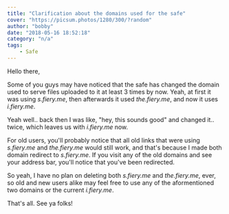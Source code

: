 ```yaml
---
title: "Clarification about the domains used for the safe"
cover: "https://picsum.photos/1280/300/?random"
author: "bobby"
date: "2018-05-16 18:52:18"
category: "n/a"
tags:
    - Safe
---
```

Hello there,

Some of you guys may have noticed that the safe has changed the domain used to serve files uploaded to it at least 3 times by now. Yeah, at first it was using *s.fiery.me*, then afterwards it used *the.fiery.me*, and now it uses *i.fiery.me*.

Yeah well.. back then I was like, "hey, this sounds good" and changed it.. twice, which leaves us with *i.fiery.me* now.

For old users, you'll probably notice that all old links that were using *s.fiery.me* and *the.fiery.me* would still work, and that's because I made both domain redirect to *s.fiery.me*. If you visit any of the old domains and see your address bar, you'll notice that you've been redirected.

So yeah, I have no plan on deleting both *s.fiery.me* and *the.fiery.me*, ever, so old and new users alike may feel free to use any of the aformentioned two domains or the current *i.fiery.me*.

That's all. See ya folks!
